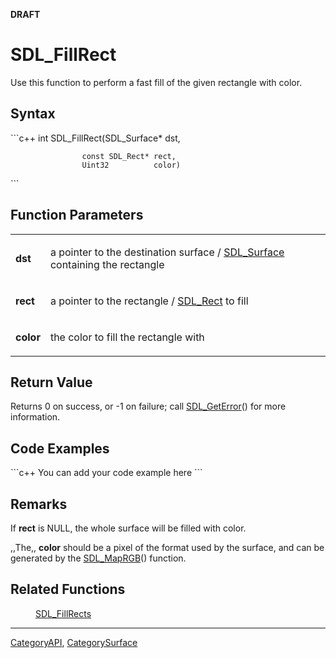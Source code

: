 <!-- pragma section-numbers off -->
<!-- pragma disable-camelcase -->
'''DRAFT'''

= SDL_FillRect =
Use this function to perform a fast fill of the given rectangle with color.


== Syntax ==
```c++
int SDL_FillRect(SDL_Surface*    dst,
                 const SDL_Rect* rect,
                 Uint32          color)
```

== Function Parameters ==
{|
|'''dst'''
|a pointer to the destination surface / [[SDL_Surface]] containing the rectangle
|-
|'''rect'''
|a pointer to the rectangle / [[SDL_Rect]] to fill
|-
|'''color'''
|the color to fill the rectangle with
|}

== Return Value ==
Returns 0 on success, or -1 on failure; call [[SDL_GetError]]() for more information.

== Code Examples ==
```c++
You can add your code example here
```

== Remarks ==
If '''rect''' is NULL, the whole surface will be filled with color.

,,The,, '''color''' should be a pixel of the format used by the surface, and can be generated by the [[SDL_MapRGB]]() function.

== Related Functions ==
:[[SDL_FillRects]]

----
[[CategoryAPI]], [[CategorySurface]]
